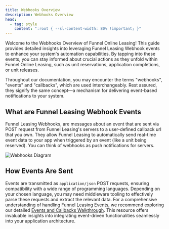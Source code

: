 ```yaml
---
title: Webhooks Overview
description: Webhooks Overview
head:
  - tag: style
    content: ":root { --sl-content-width: 80% !important; }"
---
```

Welcome to the Webhooks Overview of Funnel Online Leasing! This guide provides detailed insights into leveraging Funnel Leasing Webhook events to enhance your system's automation capabilities. By tapping into these events, you can stay informed about crucial actions as they unfold within Funnel Online Leasing, such as unit reservations, application completions, or unit releases.


<Aside type="note" title="Note">
    Throughout our documentation, you may encounter the terms "webhooks", "events" and "callbacks", which are used interchangeably. Rest assured, they signify the same concept—a mechanism for delivering event-based notifications to your system.
</Aside>

## What are Funnel Leasing Webhook Events

Funnel Leasing Webhooks, are messages about an event that are sent via POST request from Funnel Leasing's servers to a user-defined callback url that you own. They allow Funnel Leasing to automatically send real-time event data to your app when triggered by an event (like a unit being reserved). You can think of webhooks as push notifications for servers.

![Webhooks Diagram](webhooks_diagram.gif)


## How Events Are Sent

Events are transmitted as `application/json` POST requests, ensuring compatibility with a wide range of programming languages. Depending on your chosen language, you may need middleware tooling to effectively parse these requests and extract the relevant data. For a comprehensive understanding of handling Funnel Leasing Events, we recommend exploring our detailed [Events and Callbacks Walkthrough](/guides/events-and-callbacks/walkthrough). This resource offers invaluable insights into integrating event-driven functionalities seamlessly into your application architecture.